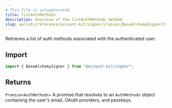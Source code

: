 ```yaml
---
# This file is autogenerated
title: listAuthMethods
description: Overview of the listAuthMethods method
slug: wallets/reference/account-kit/signer/classes/BaseAlchemySigner/listAuthMethods
---
```


Retrieves a list of auth methods associated with the authenticated user.

## Import

```ts
import { BaseAlchemySigner } from "@account-kit/signer";
```

## Returns

`Promise<AuthMethods>`
A promise that resolves to an `AuthMethods` object containing the user's email, OAuth providers, and passkeys.
